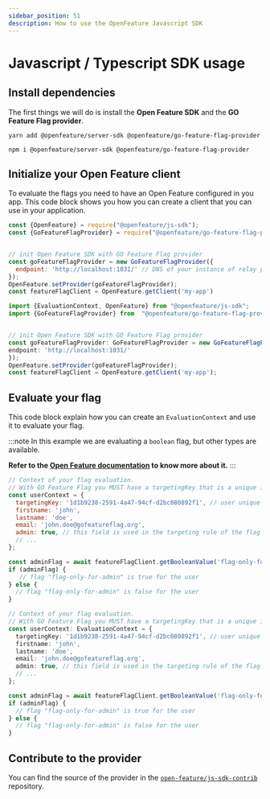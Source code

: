 ```yaml
---
sidebar_position: 51
description: How to use the OpenFeature Javascript SDK
---
```




# Javascript / Typescript SDK usage

## Install dependencies

The first things we will do is install the **Open Feature SDK** and the **GO Feature Flag provider**.

<Tabs groupId="code">
  <TabItem value="yarn" label="yarn">

```shell
yarn add @openfeature/server-sdk @openfeature/go-feature-flag-provider
```

  </TabItem>
  <TabItem value="npm" label="npm">

```shell
npm i @openfeature/server-sdk @openfeature/go-feature-flag-provider
```

  </TabItem>
</Tabs>

## Initialize your Open Feature client

To evaluate the flags you need to have an Open Feature configured in you app.
This code block shows you how you can create a client that you can use in your application.

<Tabs groupId="code">
  <TabItem value="javascript" label="JavaScript">

```javascript
const {OpenFeature} = require("@openfeature/js-sdk");
const {GoFeatureFlagProvider} = require("@openfeature/go-feature-flag-provider");


// init Open Feature SDK with GO Feature Flag provider
const goFeatureFlagProvider = new GoFeatureFlagProvider({
  endpoint: 'http://localhost:1031/' // DNS of your instance of relay proxy
});
OpenFeature.setProvider(goFeatureFlagProvider);
const featureFlagClient = OpenFeature.getClient('my-app')
```

  </TabItem>

  <TabItem value="ts" label="TypeScript">

```typescript
import {EvaluationContext, OpenFeature} from "@openfeature/js-sdk";
import {GoFeatureFlagProvider} from  "@openfeature/go-feature-flag-provider";


// init Open Feature SDK with GO Feature Flag provider
const goFeatureFlagProvider: GoFeatureFlagProvider = new GoFeatureFlagProvider({
endpoint: 'http://localhost:1031/'
});
OpenFeature.setProvider(goFeatureFlagProvider);
const featureFlagClient = OpenFeature.getClient('my-app');
```

  </TabItem>
</Tabs>

## Evaluate your flag

This code block explain how you can create an `EvaluationContext` and use it to evaluate your flag.

:::note
In this example we are evaluating a `boolean` flag, but other types are available.

**Refer to the [Open Feature documentation](https://docs.openfeature.dev/docs/reference/concepts/evaluation-api#basic-evaluation) to know more about it.**
:::

<Tabs groupId="code">
  <TabItem value="javascript" label="JavaScript">

```javascript
// Context of your flag evaluation.
// With GO Feature Flag you MUST have a targetingKey that is a unique identifier of the user.
const userContext = {
  targetingKey: '1d1b9238-2591-4a47-94cf-d2bc080892f1', // user unique identifier (mandatory)
  firstname: 'john',
  lastname: 'doe',
  email: 'john.doe@gofeatureflag.org',
  admin: true, // this field is used in the targeting rule of the flag "flag-only-for-admin"
  // ...
};

const adminFlag = await featureFlagClient.getBooleanValue('flag-only-for-admin', false, userContext);
if (adminFlag) {
   // flag "flag-only-for-admin" is true for the user
} else {
  // flag "flag-only-for-admin" is false for the user
}
```

  </TabItem>

  <TabItem value="ts" label="TypeScript">

```typescript
// Context of your flag evaluation.
// With GO Feature Flag you MUST have a targetingKey that is a unique identifier of the user.
const userContext: EvaluationContext = {
  targetingKey: '1d1b9238-2591-4a47-94cf-d2bc080892f1', // user unique identifier
  firstname: 'john',
  lastname: 'doe',
  email: 'john.doe@gofeatureflag.org',
  admin: true, // this field is used in the targeting rule of the flag "flag-only-for-admin"
  // ...
};

const adminFlag = await featureFlagClient.getBooleanValue('flag-only-for-admin', false, userContext);
if (adminFlag) {
  // flag "flag-only-for-admin" is true for the user
} else {
  // flag "flag-only-for-admin" is false for the user
}
```

  </TabItem>
</Tabs>

## Contribute to the provider
You can find the source of the provider in the [`open-feature/js-sdk-contrib`](https://github.com/open-feature/js-sdk-contrib/tree/main/libs/providers/go-feature-flag) repository.
